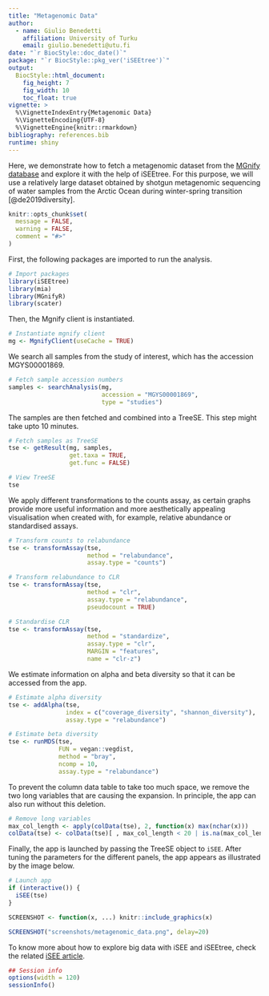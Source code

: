 ```yaml
---
title: "Metagenomic Data"
author:
  - name: Giulio Benedetti
    affiliation: University of Turku
    email: giulio.benedetti@utu.fi
date: "`r BiocStyle::doc_date()`"
package: "`r BiocStyle::pkg_ver('iSEEtree')`"
output: 
  BiocStyle::html_document:
    fig_height: 7
    fig_width: 10
    toc_float: true
vignette: >
  %\VignetteIndexEntry{Metagenomic Data}
  %\VignetteEncoding{UTF-8}  
  %\VignetteEngine{knitr::rmarkdown}
bibliography: references.bib
runtime: shiny
---
```


Here, we demonstrate how to fetch a metagenomic dataset from the
[MGnify database](https://www.ebi.ac.uk/about/teams/microbiome-informatics/mgnify/)
and explore it with the help of iSEEtree. For this purpose, we will use a
relatively large dataset obtained by shotgun metagenomic sequencing of water
samples from the Arctic Ocean during winter-spring transition [@de2019diversity].

```r
knitr::opts_chunk$set(
  message = FALSE,
  warning = FALSE,
  comment = "#>"
)
```

First, the following packages are imported to run the analysis.

```r
# Import packages
library(iSEEtree)
library(mia)
library(MGnifyR)
library(scater)
```

Then, the Mgnify client is instantiated.

```r
# Instantiate mgnify client
mg <- MgnifyClient(useCache = TRUE)
```

We search all samples from the study of interest, which has the accession
MGYS00001869.

```r
# Fetch sample accession numbers
samples <- searchAnalysis(mg,
                          accession = "MGYS00001869",
                          type = "studies")
```

The samples are then fetched and combined into a TreeSE. This step might take
upto 10 minutes.

```r
# Fetch samples as TreeSE
tse <- getResult(mg, samples,
                 get.taxa = TRUE,
                 get.func = FALSE)

# View TreeSE
tse
```

We apply different transformations to the counts assay, as certain graphs
provide more useful information and more aesthetically appealing  visualisation
when created with, for example, relative abundance or standardised assays.

```r
# Transform counts to relabundance
tse <- transformAssay(tse,
                      method = "relabundance",
                      assay.type = "counts")

# Transform relabundance to CLR
tse <- transformAssay(tse,
                      method = "clr",
                      assay.type = "relabundance",
                      pseudocount = TRUE)

# Standardise CLR
tse <- transformAssay(tse,
                      method = "standardize",
                      assay.type = "clr",
                      MARGIN = "features",
                      name = "clr-z")
```

We estimate information on alpha and beta diversity so that it can be accessed
from the app.

```r
# Estimate alpha diversity
tse <- addAlpha(tse,
                index = c("coverage_diversity", "shannon_diversity"),
                assay.type = "relabundance")

# Estimate beta diversity
tse <- runMDS(tse,
              FUN = vegan::vegdist,
              method = "bray",
              ncomp = 10,
              assay.type = "relabundance")
```

To prevent the column data table to take too much space, we remove the two long
variables that are causing the expansion. In principle, the app can also run
without this deletion.

```r
# Remove long variables
max_col_length <- apply(colData(tse), 2, function(x) max(nchar(x)))
colData(tse) <- colData(tse)[ , max_col_length < 20 | is.na(max_col_length)]
```

Finally, the app is launched by passing the TreeSE object to `iSEE`. After
tuning the parameters for the different panels, the app appears as illustrated
by the image below.

```r
# Launch app
if (interactive()) {
  iSEE(tse)
}
```

```r
SCREENSHOT <- function(x, ...) knitr::include_graphics(x)
```

```r
SCREENSHOT("screenshots/metagenomic_data.png", delay=20)
```

To know more about how to explore big data with iSEE and iSEEtree, check the
related [iSEE article](https://isee.github.io/iSEE/articles/bigdata.html).

```r
## Session info
options(width = 120)
sessionInfo()
```
